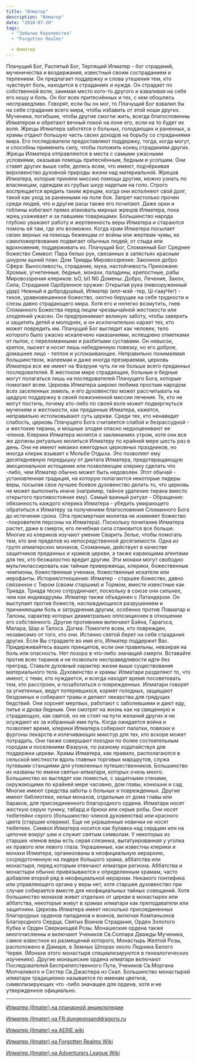 ```yaml
---
title: "Илматер"
description: "Илматер"
date: "2018-07-20"
tags: 
  - "Забытые Королевства"
  - "Forgotten Realms"

  - Илматер
---
```


Плачущий Бог, Распятый Бог, Терпящий Илматер - бог страданий, мученичества и воздержания, известный своим состраданием и терпением. Он предлагает поддержку и слова утешения тем, кто чувствует боль, находится в страданиях и нужде. Он страдает по собственной воле, занимая место кого-то другого и взваливая на себя его ношу и боль. Он бог всех притеснённых и тех, с кем обошлись несправедливо. Говорят, если бы он мог, то Плачущий Бог взвалил бы на себя страдания всего мира, чтобы избавить от этой ноши других. Мученики, погибшие, чтобы другие смогли жить, всегда благословенны Илматером и обретают вечный покой на лоне его, если на то будет их воля. Жрецы Илматера заботятся о больных, голодающих и раненных, а храмы отдают большую часть своих доходов на борьбу со страданиями мира. Его последователи предоставляют поддержку, тогда, когда могут, и способны применить силу, чтобы положить конец страданиям других. Жрецы Илматера отправляются в места с самыми ужасными условиями, оказывая помощь притеснённым, бедным и усопшим. Они ставят других выше себя, делясь всем, что имеют, подчёркивая верховенство духовной природы жизни над материальной. Жрецов Илматера, которые приняли миссию помощи другим, можно узнать по власяницам, одеждам из грубых шкур надетым на голо. Строго воспрещается вредить таким жрецам, когда они исполняют свой долг, такой как уход за раненными на поле боя. Запрет настолько прочен среди людей, что и другие расы также его почитают. Даже орки и гоблины избегают прямо атаковать мирных жрецов Илматера, пока жрец ухаживает и за павшими товарищами. Большинство народа глубоко уважают работу и жертвенность веры Илматера и стараются помочь ей там, где это возможно. Когда храм Илматера посылает своих верных на помощь беженцам от войны или жертвам чумы, их самопожертвование подвигает обычных людей, от стыда или вдохновения, поддерживать их. Плачущий Бог, Сломанный Бог Среднее божество Символ: Пара белых рук, связанных в запястьях красным шнуром ашний план: Дом Триады Мировоззрение: Законное добро Сфера: Выносливость, страдание, мука, настойчивость Прихожане: Хромые, угнетенные, бедные, монахи, паладины, крепостные, рабы Мировоззрения клериков: ЬО, Ы) N0 Домены: Добро, Лечение, Закон, Сила, Страдание Одобренное оружие: Открытая рука (невооруженный удар) Нежный и добродушеый, Илматер (илл-мэй -тер, Ш-гаауЧег) - тихое, уравновешенное божество, охотно берущее на себя трудности и слезы давно страдающего мира. Хотя его и нелегко возмутить, гнев Сломанного Божества перед лицом чрезвычайной жестокости или злодеяний ужасен. Он предпринимает великую заботу, чтобы заверить и защитить детей и молоднях, и он исключительно карает тех, кто может повредить им. Плачущий Бог выглядит как человек, тело которого было ужасно искалечено наказаниями, испещрено отметками от пыток, с переломанными и разбитыми суставами. Он невысок, крепок, лысеет и носит лишь набедренную повязку, но его доброе, домашнее лицо - теплое и успокаивающее. Неправильно понимаемая большинством, жалеемая и даже иногда презираемая, церковь Илматера все же имеет на Фаэруне чуть ли не больше всего преданных последователей. В жестоком мире страдающие, больные и бедные могут полагаться лишь на последователей Плачущего Бога, которые помогают всем. Церковь Илматера широко любима простым народом всех заселенных земель, и его духовенство может рассчитывать на щедрую поддержку в своей пожизненной миссии лечения. Те, кто не могут постичь, почему кто-либо по своей воле может подвергнуться мучениям и жестокости, как преданные Илматера, кажется, неправильно истолковывают суть церкви. Среди тех, кто ненавидит слабость, церковь Плачущего Бога считаеется слабой и безрассудной - и жестокие тираны, и мощные злодеи опасно недооценивают ее членов. Клерики Илматера молятся о заклинаниях утром, хотя они все же должны ритуально молиться Илматеру по крайней мере шесть раз в день. Они не имеют никаких ежегодных церковных праздников, но иногда клерик взывает к Мольбе Отдыха. Это позволяет ему десятидневную передышку от диктата Илматера, предотвращающую эмоциональное истощение или позволяющее клерику сделать что -либо, чем Илматер обычно может быть недоволен. Этот обычай - установленная традиция, на которую полагаются некоторые лидеры веры, посылая свое лучшее боевое духовенство делать то, что церковь не может выполнить иначе (например, тайное удаление тирана вместо открытого противостояния ему). Самый важный ритуал - Обращение: обязанность каждого клерика Илматера - убедить умирающего обратиться к Илматеру за получением благословения Сломанного Бога до истечения срока. (Эта присмертная молитва не изменяет божество -покровителя персоны на Илматера). Поскольку почитание Илматера растет, даже в смерти, его лечебная сила становится все больше. Многие из клериков изучают умение Сварить Зелье, чтобы помогать тем, кто вне пределов из непосредственной досягаемости. Одна из групп илматерских монахов, Сломанные, действует в качестве защитников преданных и храмов церкви, а также карающими агентами для тех, кто безжалостно вредит другим. Эти монахи могут свободно мультиклассировать как тайные приверженцы, клерики, божественные чемпионы, божественные ученики, божественные искатели или иерофанты. История/отношения: Илматер - старшее божество, давно связанное с Тиром (своим старшим) и Тормом, вместе известные как Триада. Триада тесно сотрудничает, поскольку в союзе они сильнее, чем как индивидуумы. Илматер также объединен с Латандером. Он выступает против божеств, наслаждающихся разрушением и причиняющим боль и затруднения другим, особенно против Ловиатар и Талоны, характер которых диаметрально оппозиционен в отношении его собственного. Другие противники включают Бэйна, Гарагоса, Малара, Шар и Талоса. Догма: Помогите всем, кто поврежден, независимо от того, кто они. Истинно святой берет на себя страдания других. Если Вы страдаете во имя его, Илматер поддержит Вас. Придерживайтесь ваших принципов, если они правильны, невзирая на боль или опасность. Нет позора в что-либо значащей смерти. Вставайте против всех тиранов и не позвольте несправедливости идти без преград. Ставьте духовный характер жизни выше существования материального тела. Духовенство и храмы: Илматари разделяют то, что имеют, с теми, кто нуждается, и всегда находят время посоветовать тем, кто расстроен, и позаботиться о поврежденных. Илматари говорят за угнетенных, ведут потерявшихся, кормят голодных, защищают бездомных и собирают травы и делают лекарства для грядущих бедствий. Они хоронят мертвых, работают с заболевшими и дают еду, питье и дрова бедным. Они смотрят на жизнь как на священную и страдающую, как святой, но не стоят на пути желаний других и не осуждают их за избранный ими путь. Когда ожидается война и позволяет время, клерики Илматера собирают палатки, повязки и фургоны лекарств и излечивающих микстур для тех, кто вскоре может потрадать. Они также совершают поездки по более состоятельным городам и поселениям Фаэруна, по разному ходатайствуя для поддержки церкви. Храмы Илматера, как правило, располагаются в сельской местности вдоль главных торговых маршрутов, служа путевыми станциями для утомленных путешественников. Большинство их названы по имени святых-илматари, которых очень много. Большинство их выглядят как поместья, с защитными стенами, окружающими по крайней мере часовню, дом главы, конюшни и сад. Многие имеют средства заботы о больных и поврежденных. Другие имеют библиотеки, кельи монахов, отдельные от дома главы или бараков, для присоединенного благородного ордена. Илматари носят жесткую серую тунику, табард и брюки или серые робы. Они носят тюбетейки серого (большинство членов духовенства) или красного цвета (старшие клерики). Еще не украшенные новички не носят тюбетеек. Символ Илматера носится как булавка над сердцем или на цепочке вокруг шеи и служит святым символам. У некоторых из старших членов веры есть серая слезинка, вытатуированная у уголка их правого или левого глаза. Украшенные, как известны клерики и монахи Илматера, организованы в неофициальную иерархию, сосредоточенную на лидере большого храма, аббатства или монастыря, перед которым отвечают илматари региона. Аббатства и монастыри обычно привязываются к определенным храмам, часто добавляя второй ряд в неофициальной иерархии. Никакого понтифика или управляющего органа у веры нет, хотя старшее духовенство при случае собирается вместе для неофициальных тайных совещаний. Хотя большинство монахов живет отдельно от церкви в монастырях или аббатства, некоторые живут в храмах илматари как преподаватели или защитники. Церковь Илматера имеет несколько присоединенных благородных орденов паладинов и воинов, включая Компаньонов Благородного Сердца, Святых Воинов Страдания, Орден Золотого Кубка и Орден Сверкающей Розы. Монашеские ордена также многочисленны и включают Учеников Св.Соллара Дважды Мученика, самое известное из размещений которого, Монастырь Желтой Розы, расположено в Дамаре, в Земных Шпорах около Ледника Белого Червя. (Монахи этого монастыря специализируются в генеалогических изучениях). Другие монашеские ордена илматари включают Последователей Беспрепятственного Пути, Учеников Св.Моргана Молчаливого и Сестер Св.Джаспера из Скал. Большинство монастырей илматари традиционно называется по именам цветков, символизирующих что -либо значащее для ордена, хотя и не утвержденное официально.

* * *

[Илматер (Ilmater) на планарной энциклопедии](http://ru.dnd.wikia.com/wiki/Илматер) 

[Илматер (Ilmater) на FR.dungeonsanddragons.ru](http://fr.dungeonsanddragons.ru/index.php?option=com_content&task=view&id=186) 

[Илматер (Ilmater) на AERIE wiki](http://wiki.aerie.ru/wiki/Илматер) 

[Илматер (Ilmater) на Forgotten Realms Wiki](https://forgottenrealms.wikia.com/wiki/Ilmater) 

[Илматер (Ilmater) на Adventurers League Wiki](https://forgottenrealms.wikia.com/wiki/Ilmater)
